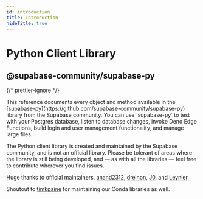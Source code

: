 ```yaml
---
id: introduction
title: Introduction
hideTitle: true
---
```


<div className="flex items-start gap-6 not-prose" id="introduction">
  <IconMenuPython width={35} height={35} />
  <div className="flex flex-col gap-2">
    <h1 className="text-3xl text-foreground m-0">Python Client Library</h1>
    <h2 className="text-base font-mono text-foreground-light">@supabase-community/supabase-py</h2>
  </div>
</div>

<div className="max-w-xl">
  {/* prettier-ignore */}
  <p>This reference documents every object and method available in the [supabase-py](https://github.com/supabase-community/supabase-py) library from the Supabase community. You can use `supabase-py` to test with your Postgres database, listen to database changes, invoke Deno Edge Functions, build login and user management functionality, and manage large files.</p>
</div>

<div className="max-w-xl bg-slate-300 px-4 py-2 rounded-md">

The Python client library is created and maintained by the Supabase community, and is not an official library. Please be tolerant of areas where the library is still being developed, and — as with all the libraries — feel free to contribute wherever you find issues.

Huge thanks to official maintainers, [anand2312](https://github.com/anand2312/), [dreinon](https://github.com/dreinon), [J0](https://github.com/j0), and [Leynier](https://github.com/leynier).

Shoutout to [timkpaine](https://github.com/timkpaine) for maintaining our Conda libraries as well.

</div>
